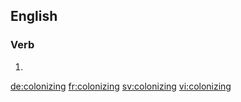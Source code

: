 
==English==

===Verb===
{{head|en}}

# {{present participle of|colonize}}

[[de:colonizing]]
[[fr:colonizing]]
[[sv:colonizing]]
[[vi:colonizing]]